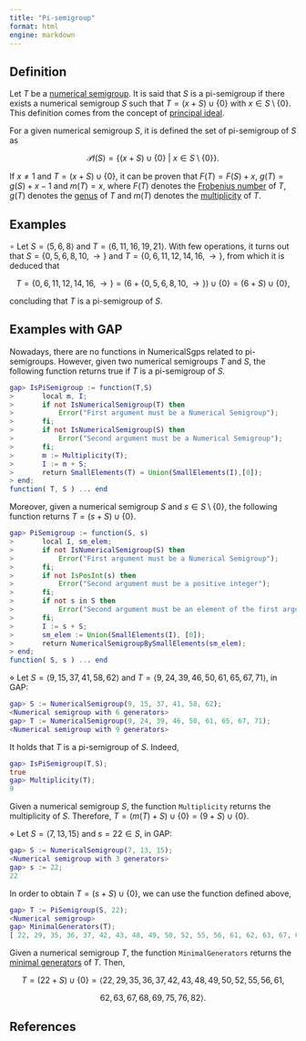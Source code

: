 ```yaml
---
title: "Pi-semigroup"
format: html
engine: markdown
---
```


<!-- Num. sem. -->

## Definition

Let $T$ be a [numerical semigroup](../Basic-concepts/Numerical-semigroup.qmd). It is said that $S$ is a pi-semigroup if there exists a numerical semigroup $S$ such that $T = (x + S) \cup \{0\}$ with $x \in S \setminus \{0\}$. This definition comes from the concept of [principal ideal](../Ideals-NS/Principal-ideal.qmd).

For a given numerical semigroup $S$, it is defined the set of pi-semigroup of $S$ as

$$
\mathscr{P}I(S) = \{(x + S) \cup \{0\} ~ | ~ x \in S \setminus \{0\}\}.
$$

If $x \ne 1$ and $T = (x+S) \cup \{0\}$, it can be proven that $F(T) = F(S) + x$, $g(T) = g(S) + x - 1$ and $m(T) = x$, where $F(T)$ denotes the [Frobenius number](../Basic-concepts/Frobenius-number.qmd) of $T$, $g(T)$ denotes the [genus](../Basic-concepts/Genus.qmd) of $T$ and $m(T)$ denotes the [multiplicity](../Basic-concepts/Multiplicity.qmd) of $T$.

## Examples

$\circ$ Let $S = \langle 5, 6, 8 \rangle$ and $T = \langle 6, 11, 16, 19, 21 \rangle$. With few operations, it turns out that $S = \{0, 5, 6, 8, 10, \rightarrow\}$ and $T = \{0, 6, 11, 12, 14, 16, \rightarrow\}$, from which it is deduced that

$$
T = \{0, 6, 11, 12, 14, 16, \rightarrow\} = (6 + \{0, 5, 6, 8, 10, \rightarrow\}) \cup \{0\} = (6 + S) \cup \{0\},
$$

concluding that $T$ is a pi-semigroup of $S$.

## Examples with GAP

Nowadays, there are no functions in NumericalSgps related to pi-semigroups. However, given two numerical semigroups $T$ and $S$, the following function returns true if $T$ is a pi-semigroup of $S$.

``` gap
gap> IsPiSemigroup := function(T,S)
>       local m, I;
>       if not IsNumericalSemigroup(T) then
>           Error("First argument must be a Numerical Semigroup");
>       fi;
>       if not IsNumericalSemigroup(S) then
>           Error("Second argument must be a Numerical Semigroup");
>       fi;
>       m := Multiplicity(T);
>       I := m + S;
>       return SmallElements(T) = Union(SmallElements(I),[0]);
> end;
function( T, S ) ... end
```

Moreover, given a numerical semigroup $S$ and $s \in S \setminus \{0\}$, the following function returns $T = (s + S) \cup \{0\}$.

``` gap
gap> PiSemigroup := function(S, s)
>       local I, sm_elem;
>       if not IsNumericalSemigroup(S) then
>           Error("First argument must be a Numerical Semigroup");
>       fi;
>       if not IsPosInt(s) then
>           Error("Second argument must be a positive integer");
>       fi;
>       if not s in S then
>           Error("Second argument must be an element of the first argument");
>       fi;
>       I := s + S;
>       sm_elem := Union(SmallElements(I), [0]);
>       return NumericalSemigroupBySmallElements(sm_elem);
> end;
function( S, s ) ... end
```

$\diamond$ Let $S = \langle 9, 15, 37, 41, 58, 62 \rangle$ and $T = \langle 9, 24, 39, 46, 50, 61, 65, 67, 71 \rangle$, in GAP:

``` gap
gap> S := NumericalSemigroup(9, 15, 37, 41, 58, 62);
<Numerical semigroup with 6 generators>
gap> T := NumericalSemigroup(9, 24, 39, 46, 50, 61, 65, 67, 71);
<Numerical semigroup with 9 generators>
```

It holds that $T$ is a pi-semigroup of $S$. Indeed,

``` gap
gap> IsPiSemigroup(T,S);
true
gap> Multiplicity(T);
9
```

Given a numerical semigroup $S$, the function `Multiplicity` returns the multiplicity of $S$. Therefore, $T = (m(T) + S) \cup \{0\} = (9+S) \cup \{0\}$.

$\diamond$ Let $S = \langle 7, 13, 15 \rangle$ and $s= 22 \in S$, in GAP:

``` gap
gap> S := NumericalSemigroup(7, 13, 15);
<Numerical semigroup with 3 generators>
gap> s := 22;
22
```

In order to obtain $T = (s + S) \cup \{0\}$, we can use the function defined above,

``` gap
gap> T := PiSemigroup(S, 22);
<Numerical semigroup>
gap> MinimalGenerators(T);
[ 22, 29, 35, 36, 37, 42, 43, 48, 49, 50, 52, 55, 56, 61, 62, 63, 67, 68, 69, 75, 76, 82 ]
```

Given a numerical semigroup $T$, the function `MinimalGenerators` returns the [minimal generators](../Basic-concepts/Minimal-set-of-generators.qmd) of $T$. Then,

$$
T = (22 + S) \cup \{0\} = \langle 22, 29, 35, 36, 37, 42, 43, 48, 49, 50, 52, 55, 56, 61, 
$$

$$
62, 63, 67, 68, 69, 75, 76, 82 \rangle.
$$


## References
